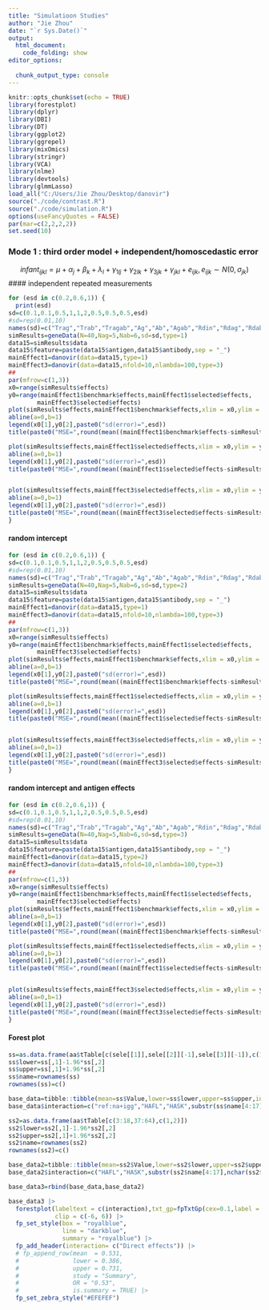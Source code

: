 ```yaml
---
title: "Simulatioon Studies"
author: "Jie Zhou"
date: "`r Sys.Date()`"
output: 
  html_document:
    code_folding: show
editor_options: 
  
  chunk_output_type: console
---
```


```r
knitr::opts_chunk$set(echo = TRUE)
library(forestplot)
library(dplyr)
library(DBI)
library(DT)
library(ggplot2)
library(ggrepel)
library(mixOmics)
library(stringr)
library(VCA)
library(nlme)
library(devtools)
library(glmmLasso)
load_all("C:/Users/Jie Zhou/Desktop/danovir")
source("./code/contrast.R")
source("./code/simulation.R")
options(useFancyQuotes = FALSE)
par(mar=c(2,2,2,2))
set.seed(10)
```









### Mode 1 : third order model + independent/homoscedastic error 


$$infant_{ijkl}=\mu +  \alpha_j + \beta_k + \lambda_l+\gamma_{1lj}+\gamma_{2lk}+ \gamma_{3jk}+\gamma_{jkl}+ e_{ijk}, e_{ijk}\sim N(0,\sigma_{jk})$$
#### independent repeated measurements 

```r
for (esd in c(0.2,0.6,1)) {
  print(esd)
sd=c(0.1,0.1,0.5,1,1,2,0.5,0.5,0.5,esd)
#sd=rep(0.01,10)
names(sd)=c("Trag","Trab","Tragab","Ag","Ab","Agab","Rdin","Rdag","Rdab","Error")
simResults=geneData(N=40,Nag=5,Nab=6,sd=sd,type=1)
data15=simResults$data
data15$feature=paste(data15$antigen,data15$antibody,sep = "_")
mainEffect1=danovir(data=data15,type=1)
mainEffect3=danovir(data=data15,nfold=10,nlambda=100,type=3)
##
par(mfrow=c(1,3))
x0=range(simResults$effects)
y0=range(mainEffect1$benchmark$effects,mainEffect1$selected$effects,
        mainEffect3$selected$effects)
plot(simResults$effects,mainEffect1$benchmark$effects,xlim = x0,ylim = y0,xlab="True value",ylab="Difference of mean")
abline(a=0,b=1)
legend(x0[1],y0[2],paste0("sd(error)=",esd))
title(paste0("MSE=",round(mean((mainEffect1$benchmark$effects-simResults$effects)^2),4)))

plot(simResults$effects,mainEffect1$selected$effects,xlim = x0,ylim = y0,xlab="True value",ylab="random intercept")
abline(a=0,b=1)
legend(x0[1],y0[2],paste0("sd(error)=",esd))
title(paste0("MSE=",round(mean((mainEffect1$selected$effects-simResults$effects)^2),4)))


plot(simResults$effects,mainEffect3$selected$effects,xlim = x0,ylim = y0,xlab="True value",ylab="Denoised value")
abline(a=0,b=1)
legend(x0[1],y0[2],paste0("sd(error)=",esd))
title(paste0("MSE=",round(mean((mainEffect3$selected$effects-simResults$effects)^2),4)))
}
```



#### random intercept 

```r
for (esd in c(0.2,0.6,1)) {
sd=c(0.1,0.1,0.5,1,1,2,0.5,0.5,0.5,esd)
#sd=rep(0.01,10)
names(sd)=c("Trag","Trab","Tragab","Ag","Ab","Agab","Rdin","Rdag","Rdab","Error")
simResults=geneData(N=40,Nag=5,Nab=6,sd=sd,type=2)
data15=simResults$data
data15$feature=paste(data15$antigen,data15$antibody,sep = "_")
mainEffect1=danovir(data=data15,type=1)
mainEffect3=danovir(data=data15,nfold=10,nlambda=100,type=3)
##
par(mfrow=c(1,3))
x0=range(simResults$effects)
y0=range(mainEffect1$benchmark$effects,mainEffect1$selected$effects,
        mainEffect3$selected$effects)
plot(simResults$effects,mainEffect1$benchmark$effects,xlim = x0,ylim = y0,xlab="True value",ylab="Difference of mean")
abline(a=0,b=1)
legend(x0[1],y0[2],paste0("sd(error)=",esd))
title(paste0("MSE=",round(mean((mainEffect1$benchmark$effects-simResults$effects)^2),4)))

plot(simResults$effects,mainEffect1$selected$effects,xlim = x0,ylim = y0,xlab="True value",ylab="random intercept")
abline(a=0,b=1)
legend(x0[1],y0[2],paste0("sd(error)=",esd))
title(paste0("MSE=",round(mean((mainEffect1$selected$effects-simResults$effects)^2),4)))


plot(simResults$effects,mainEffect3$selected$effects,xlim = x0,ylim = y0,xlab="True value",ylab="Denoised value")
abline(a=0,b=1)
legend(x0[1],y0[2],paste0("sd(error)=",esd))
title(paste0("MSE=",round(mean((mainEffect3$selected$effects-simResults$effects)^2),4)))
}
```



#### random intercept and antigen effects

```r
for (esd in c(0.2,0.6,1)) {
sd=c(0.1,0.1,0.5,1,1,2,0.5,0.5,0.5,esd)
#sd=rep(0.01,10)
names(sd)=c("Trag","Trab","Tragab","Ag","Ab","Agab","Rdin","Rdag","Rdab","Error")
simResults=geneData(N=40,Nag=5,Nab=6,sd=sd,type=3)
data15=simResults$data
data15$feature=paste(data15$antigen,data15$antibody,sep = "_")
mainEffect1=danovir(data=data15,type=2)
mainEffect3=danovir(data=data15,nfold=10,nlambda=100,type=3)
##
par(mfrow=c(1,3))
x0=range(simResults$effects)
y0=range(mainEffect1$benchmark$effects,mainEffect1$selected$effects,
        mainEffect3$selected$effects)
plot(simResults$effects,mainEffect1$benchmark$effects,xlim = x0,ylim = y0,xlab="True value",ylab="Difference of mean")
abline(a=0,b=1)
legend(x0[1],y0[2],paste0("sd(error)=",esd))
title(paste0("MSE=",round(mean((mainEffect1$benchmark$effects-simResults$effects)^2),4)))

plot(simResults$effects,mainEffect1$selected$effects,xlim = x0,ylim = y0,xlab="True value",ylab="random intercept")
abline(a=0,b=1)
legend(x0[1],y0[2],paste0("sd(error)=",esd))
title(paste0("MSE=",round(mean((mainEffect1$selected$effects-simResults$effects)^2),4)))


plot(simResults$effects,mainEffect3$selected$effects,xlim = x0,ylim = y0,xlab="True value",ylab="Denoised value")
abline(a=0,b=1)
legend(x0[1],y0[2],paste0("sd(error)=",esd))
title(paste0("MSE=",round(mean((mainEffect3$selected$effects-simResults$effects)^2),4)))
}
```



#### Forest plot


```r
ss=as.data.frame(aa$tTable[c(sele[[1]],sele[[2]][-1],sele[[3]][-1]),c(1,2)])
ss$lower=ss[,1]-1.96*ss[,2]
ss$upper=ss[,1]+1.96*ss[,2]
ss$name=rownames(ss)
rownames(ss)=c()
```

```r
base_data=tibble::tibble(mean=ss$Value,lower=ss$lower,upper=ss$upper,interaction=substr(ss$name,14,nchar(ss$name)))
base_data$interaction=c("ref:na+igg","HAFL","HASK",substr(ss$name[4:17],22,nchar(ss$name[4:17])),paste(substr(ss$name[18:45],15,18),substr(ss$name[18:45],34,50),sep =":"))
```




```r
ss2=as.data.frame(aa$tTable[c(3:18,37:64),c(1,2)])
ss2$lower=ss2[,1]-1.96*ss2[,2]
ss2$upper=ss2[,1]+1.96*ss2[,2]
ss2$name=rownames(ss2)
rownames(ss2)=c()
```

```r
base_data2=tibble::tibble(mean=ss2$Value,lower=ss2$lower,upper=ss2$upper,interaction=substr(ss2$name,14,nchar(ss2$name)))
base_data2$interaction=c("HAFL","HASK",substr(ss2$name[4:17],nchar(ss2$name[4:17])-3,nchar(ss2$name[4:17])),paste(substr(ss2$name[18:45],8,11),substr(ss2$name[18:45],27,50),sep =":"))
```





```r
base_data3=rbind(base_data,base_data2)
```

```r
base_data3 |>
  forestplot(labeltext = c(interaction),txt_gp=fpTxtGp(cex=0.1,label = gpar(fontfamily = "HersheySerif")),
             clip = c(-6, 6)) |>
  fp_set_style(box = "royalblue",
               line = "darkblue",
               summary = "royalblue") |> 
  fp_add_header(interaction= c("Direct effects")) |>
  # fp_append_row(mean  = 0.531,
  #               lower = 0.386,
  #               upper = 0.731,
  #               study = "Summary",
  #               OR = "0.53",
  #               is.summary = TRUE) |>
  fp_set_zebra_style("#EFEFEF")
```




